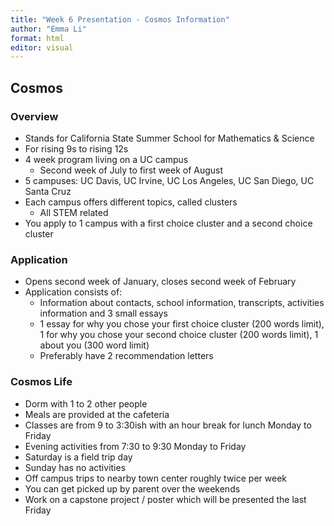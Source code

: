 ```yaml
---
title: "Week 6 Presentation - Cosmos Information"
author: "Emma Li"
format: html
editor: visual
---
```


## Cosmos

### Overview

-   Stands for California State Summer School for Mathematics & Science
-   For rising 9s to rising 12s
-   4 week program living on a UC campus
    -   Second week of July to first week of August
-   5 campuses: UC Davis, UC Irvine, UC Los Angeles, UC San Diego, UC Santa Cruz
-   Each campus offers different topics, called clusters
    -   All STEM related
-   You apply to 1 campus with a first choice cluster and a second choice cluster

### Application

-   Opens second week of January, closes second week of February
-   Application consists of:
    -   Information about contacts, school information, transcripts, activities information and 3 small essays
    -   1 essay for why you chose your first choice cluster (200 words limit), 1 for why you chose your second choice cluster (200 words limit), 1 about you (300 word limit)
    -   Preferably have 2 recommendation letters

### Cosmos Life

-   Dorm with 1 to 2 other people
-   Meals are provided at the cafeteria
-   Classes are from 9 to 3:30ish with an hour break for lunch Monday to Friday
-   Evening activities from 7:30 to 9:30 Monday to Friday
-   Saturday is a field trip day
-   Sunday has no activities
-   Off campus trips to nearby town center roughly twice per week
-   You can get picked up by parent over the weekends
-   Work on a capstone project / poster which will be presented the last Friday
